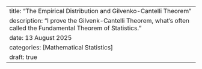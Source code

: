 ---
title: "The Empirical Distribution and Gilvenko-Cantelli Theorem"
description: "I prove the Gilvenk-Cantelli Theorem, what's often called the Fundamental Theorem of Statistics."
date: 13 August 2025
categories: [Mathematical Statistics]
draft: true
---